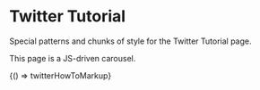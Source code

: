 
<Meta title="Legacy/Areas/Twitter Tutorial" />

# Twitter Tutorial

Special patterns and chunks of style for the Twitter Tutorial page.

This page is a JS-driven carousel.

<Canvas>
  <Story name="Twitter Tutorial">{() => twitterHowToMarkup}</Story>
</Canvas>
